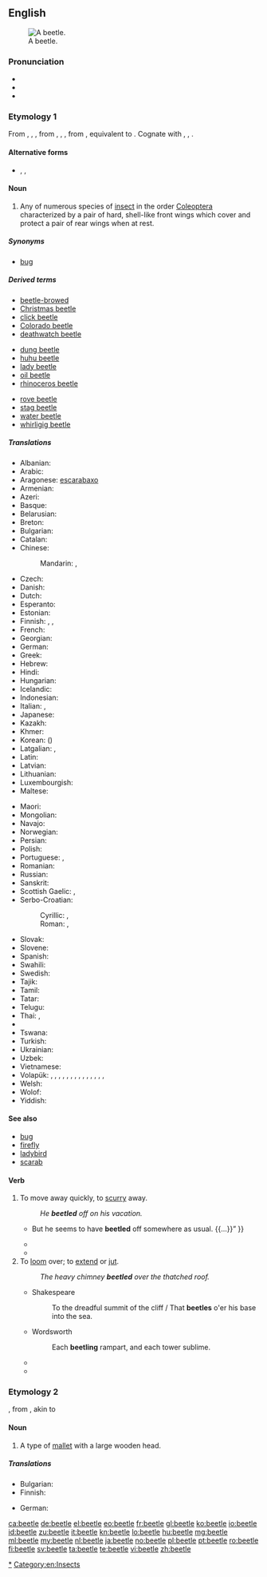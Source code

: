 ==English==
{{wikipedia|dab=beetle (disambiguation)|beetle}}
[[Image:Goliathus goliatus dos.jpg|thumb|right|A beetle.]]

===Pronunciation===
* {{audio|en-us-beetle.ogg|Audio (US)}}
* {{rhymes|iːtəl}}
* {{homophones|Beatle}}

===Etymology 1===
From {{etyl|enm}} {{term|bitle|lang=enm}}, {{term|bityl|lang=enm}}, {{term|bytylle|lang=enm}}, from {{etyl|ang}} {{term|bitula|lang=ang}}, {{term|bitela|lang=ang}}, {{term|bitel|bītel|beetle|lang=ang}}, from {{proto|Germanic|bitulaz|that which tends to bite, biter, beetle|lang=en}}, equivalent to {{suffix|bite|le}}. Cognate with {{etyl|da|-}} {{term|bille||beetle|lang=da}}, {{etyl|is|-}} {{term|bitil|lang=is}}, {{term|bitul||a bite, bit|lang=is}}.

====Alternative forms====
* {{l|en|bittle}}, {{l|en|betel}}, {{l|en|bittil}}

====Noun====
{{en-noun}}

# Any of numerous species of [[insect]] in the order [[Coleoptera]] characterized by a pair of hard, shell-like front wings which cover and protect a pair of rear wings when at rest.

=====Synonyms=====
* {{sense|insect}} [[bug]] {{qualifier|U.S. colloquial}}

=====Derived terms=====
{{rel-top3|from beetle}}
* [[beetle-browed]]
* [[Christmas beetle]]
* [[click beetle]]
* [[Colorado beetle]]
* [[deathwatch beetle]]
{{rel-mid3}}
* [[dung beetle]]
* [[huhu beetle]]
* [[lady beetle]]
* [[oil beetle]]
* [[rhinoceros beetle]]
{{rel-mid3}}
* [[rove beetle]]
* [[stag beetle]]
* [[water beetle]]
* [[whirligig beetle]]
{{rel-bottom}}

=====Translations=====
{{trans-top|insect}}
* Albanian: {{t+|sq|brumbull|xs=Albanian}}
* Arabic: {{t-|ar|خنفساء|f|tr=xunfusāʾ}}
* Aragonese: [[escarabaxo]] {{m}}
* Armenian: {{t-|hy|բզեզ|tr=bəzez}}
* Azeri: {{t+|az|böcək}}
* Basque: {{t-|eu|kakalardo|xs=Basque}}
* Belarusian: {{t-|be|жук|m|tr=žuk|sc=Cyrl}}
* Breton: {{t+|br|c'hwil|m}}
* Bulgarian: {{t+|bg|бръмбар|m|tr=brǎ̀mbar|sc=Cyrl}}
* Catalan: {{t-|ca|escarabat|m}}
* Chinese:
*: Mandarin: {{t|zh|甲蟲|sc=Hani}}, {{t|zh|甲虫|tr=jiǎchóng|sc=Hani}}
* Czech: {{t+|cs|brouk|m}}
* Danish: {{t-|da|bille|c}}
* Dutch: {{t+|nl|kever|m}}
* Esperanto: {{t-|eo|skarabo}}
* Estonian: {{t-|et|mardikas}}
* Finnish: {{t+|fi|kuoriainen}}, {{t+|fi|koppakuoriainen}}, {{qualifier|humorous}} {{t-|fi|hapsenkakkiainen}}
* French: {{t+|fr|scarabée|m}}
* Georgian: {{t-|ka|ხოჭო|tr=xoč'o|sc=Geor|xs=Georgian}}
* German: {{t+|de|Käfer|m}}
* Greek: {{t+|el|σκαθάρι|n|tr=skathári}}
* Hebrew: {{t+|he|חיפושית|f|alt=חִפּוּשִׁית|tr=khipushít}}
* Hindi: {{t-|hi|गुबरैला|tr=gubrailā|sc=Deva}}
* Hungarian: {{t+|hu|bogár}}
* Icelandic: {{t+|is|bjalla|f}}
* Indonesian: {{t+|id|kumbang|xs=Indonesian}}
* Italian: {{t-|it|coleottero|m}}, {{t+|it|scarabeo|m}}
* Japanese: {{t-|ja|甲虫|tr=こうちゅう, kōchū|sc=Jpan}}
* Kazakh: {{t|kk|қоңыз|tr=qonız|sc=Cyrl}}
* Khmer: {{t-|km|កញ្ចុកបត្តសត្វ|tr=kanh chok patta’ sat|sc=Khmr}}
* Korean: {{t-|ko|갑충|tr=gapchung|sc=Kore}} ({{t-|ko|甲蟲|sc=Kore}})
* Latgalian: {{tø|ltg|vabale|f}}, {{qualifier|small}} {{tø|ltg|vaguls|m}}
* Latin: {{t-|la|coleopterum|n}}
* Latvian: {{t-|lv|vabole|f|xs=Latvian}}
* Lithuanian: {{t+|lt|vabalas|m|xs=Lithuanian}}
* Luxembourgish: {{t+|lb|Kiewerlek|m}}
* Maltese: {{t-|mt|ħanfusa|f}}
{{trans-mid}}
* Maori: {{t-|mi|pītara}}
* Mongolian: {{t-|mn|цох|tr=tsoh|sc=Cyrl}}
* Navajo: {{tø|nv|chéłchaaʼ}}
* Norwegian: {{t-|no|bille|m}}
* Persian: {{t+|fa|سوسک|tr=susk|sc=fa-Arab}}
* Polish: {{t+|pl|chrząszcz|m}}
* Portuguese: {{t+|pt|escaravelho|m}}, {{t+|pt|besouro|m}}
* Romanian: {{t+|ro|gândac|m}}
* Russian: {{t+|ru|жук|m|tr=žuk}}
* Sanskrit: {{t-|sa|भ्रमरः|tr=bhramaraḥ|sc=Deva}}
* Scottish Gaelic: {{t-|gd|daol|m}}, {{t-|gd|daolag|f}}
* Serbo-Croatian:
*: Cyrillic: {{t-|sh|тврдокрилац|m}}, {{t-|sh|буба|f}}
*: Roman: {{t-|sh|tvrdokrilac}}, {{t-|sh|buba|f}}
* Slovak: {{t-|sk|chrobák|m}}
* Slovene: {{t+|sl|hrošč|m}}
* Spanish: {{t-|es|escarabajo|m}}
* Swahili: {{t+|sw|mende}}
* Swedish: {{t-|sv|skalbagge|c}}
* Tajik: {{t-|tg|гамбуск|tr=gambusk|sc=Cyrl}}
* Tamil: {{t+|ta|வண்டு|tr=vaṇṭu|sc=Taml}}
* Tatar: {{t+|tt|бөҗәк|tr=böcäk|sc=Cyrl}}
* Telugu: {{t-|te|భ్రమరం|tr=bramaraṁ|sc=Telu}}
* Thai: {{t-|th|แมลง|tr=maelong}}, {{t-|th|แมง|tr=maeng}}
* {{trreq|bo}}
* Tswana: {{t-|tn|khukhwane}}
* Turkish: {{t+|tr|böcek}}
* Ukrainian: {{t+|uk|жук|m|tr=žuk}}
* Uzbek: {{t-|uz|qongiz}}
* Vietnamese: {{t-|vi|bọ cánh cứng}}
* Volapük: {{qualifier|♂♀}} {{t+|vo|cäf}}, {{qualifier|♂}} {{t-|vo|hicäf}}, {{qualifier|♀}} {{t-|vo|jicäf}}, {{qualifier|♂♀ offspring, young}} {{t-|vo|cäfül}}, {{qualifier|♂ offspring}} {{t-|vo|hicäfül}}, {{qualifier|♀ offspring}} {{t-|vo|jicäfül}}, {{qualifier|♂♀}} {{t-|vo|cäfalarvat}}, {{qualifier|genus Carabus, ♂♀}} {{t-|vo|karab}}, {{qualifier|♂}} {{t-|vo|hikarab}}, {{qualifier|♀}} {{t-|vo|jikarab}}, {{qualifier|♂♀ offspring, young}} {{t-|vo|karabül}}, {{qualifier|♂ offspring}} {{t-|vo|hikarabül}}, {{qualifier|♀ offspring}} {{t-|vo|jikarabül}}, {{qualifier|♂♀ }} {{t-|vo|karabalarvat}},
* Welsh: {{t-|cy|chwilen}}
* Wolof: {{t-|wo|gunóor|alt=gunóor bi}}
* Yiddish: {{t-|yi|דזשוכע|f|tr=dzhukhe|xs=Yiddish}}
{{trans-bottom}}

====See also====
* [[bug]]
* [[firefly]]
* [[ladybird]]
* [[scarab]]

====Verb====
{{en-verb|beetles|beetling|beetled|beetled}}

# To move away quickly, to [[scurry]] away.
#: ''He '''beetled''' off on his vacation.''
#* {{quote-book
|year=1983
|author={{w|Dorothy L. Sayers}}
|title={{w|Gaudy Night}}
|publisher=Mountaineers Books
|url=http://books.google.com/books?id=fvT2pqW-D2AC
|isbn=978-0-380-01207-7
|page=144
|passage=“{{...}} But he seems to have '''beetled''' off somewhere as usual. {{...}}” <!-- [sic] quotation marks: dialogue -->}}
#* {{quote-book
|year=2003
|author={{w|J. K. Rowling}}
|title={{w|Harry Potter and the Order of the Phoenix}}
|chapter=The Department of Mysteries
|isbn=9780439358064
|page=766
|passage=In the falling darkness Harry saw small collections of lights as they passed over more villages, then a winding road on which a single car was '''beetling''' its way home through the hills. …}}
#* {{quote-book
|year=2005
|author={{w|James Doss}}
|title=The Witch's Tongue
|isbn=9780312991081
|page=178
|passage=Her eyes still closed, his aunt smiled cruelly. “I know what you are dying to say, Bertie. Go ahead—take the cheap shot. I’ll squash you like the nasty little bug you are.” ¶ Thus chastened, the little man '''beetled''' away.}}
# To [[loom]] over; to [[extend]] or [[jut]].
#: ''The heavy chimney '''beetled''' over the thatched roof.''
#* Shakespeare
#*: To the dreadful summit of the cliff / That '''beetles''' o'er his base into the sea.
#* Wordsworth
#*: Each '''beetling''' rampart, and each tower sublime.
#* {{quote-magazine
|year=1858
|author=Dean of Pimlico
|title=A Story for the New Year
|date=January-March
|volume=56 (volume 20 of the second series)
|page=63
|magazine=Dublin University Magazine'' reprinted in Littell's ''Living Age
|publisher=Littell, Son &amp; Company
|url=http://books.google.com/books?id=PGb_CgOGGUoC&dq=beetled&pg=PA63#v=onepage&q=beetled&f=false
|passage=I was indeed gently affected, and shared his fears, remembering well the bulging walls of the old house, and the toppling mass of heavy chimney work which '''beetled''' over the roof, beneath which these poor doves had made their nest.
}}
#* {{quote-book
|year=1941
|author=Chapman Miske
|title=The Thing in the Moonlight
|passage=Impelled by some obscure quest, I ascended a rift or cleft in this '''beetling''' precipice, noting as I did so the black mouths of many fearsome burrows extending from both walls into the depths of the stony plateau.}}

===Etymology 2===
{{etyl|enm}} {{term|betel}}, from {{etyl|ang}} {{term|bīetel||lang=ang}}, akin to {{term|bēatan||lang=ang|to beat}}

====Noun====
{{en-noun}}

# A type of [[mallet]] with a large wooden head.

=====Translations=====
{{trans-top|mallet}}
* Bulgarian: {{t-|bg|трамбовка|f}}
* Finnish: {{t-|fi|puunuija}}
{{trans-mid}}
* German: {{t-|de|Holzhammer|m}}
{{trans-bottom}}

[[Category:en:Beetles|*]]
[[Category:en:Insects]]

[[ca:beetle]]
[[de:beetle]]
[[el:beetle]]
[[eo:beetle]]
[[fr:beetle]]
[[gl:beetle]]
[[ko:beetle]]
[[io:beetle]]
[[id:beetle]]
[[zu:beetle]]
[[it:beetle]]
[[kn:beetle]]
[[lo:beetle]]
[[hu:beetle]]
[[mg:beetle]]
[[ml:beetle]]
[[my:beetle]]
[[nl:beetle]]
[[ja:beetle]]
[[no:beetle]]
[[pl:beetle]]
[[pt:beetle]]
[[ro:beetle]]
[[fi:beetle]]
[[sv:beetle]]
[[ta:beetle]]
[[te:beetle]]
[[vi:beetle]]
[[zh:beetle]]